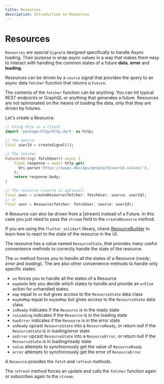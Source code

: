 ```yaml
---
title: Resources
description: Introduction to Resources
---
```


# Resources

`Resources` are special `Signal`s designed specifically to handle Async loading. Their purpose is wrap async values in a way that makes them easy to interact with handling the common states of a future __data__, __error__ and __loading__.

Resources can be driven by a `source` signal that provides the query to an async data `fetcher` function that returns a `Future`.

The contents of the `fetcher` function can be anything. You can hit typical REST endpoints or GraphQL or anything that generates a future. Resources are not opinionated on the means of loading the data, only that they are driven by futures.

Let's create a Resource:

```dart
// Using http as a client
import 'package:http/http.dart' as http;

// The source
final userId = createSignal(1);

// The fetcher
Future<String> fetchUser() async {
    final response = await http.get(
      Uri.parse('https://swapi.dev/api/people/${userId.value}/'),
    );
    return response.body;
}

// The resource (source is optional)
final user = createResource(fetcher: fetchUser, source: userId);
// or
final user = Resource(fetcher: fetchUser, source: userId);
```

A Resource can also be driven from a [stream] instead of a Future.
In this case you just need to pass the `stream` field to the `createResource` method.

If you are using the `flutter_solidart` library, check [ResourceBuilder](/flutter/resource-builder) to learn how to react to the state of the resource in the UI.

The resource has a value named `ResourceState`, that provides many useful convenience methods to correctly handle the state of the resource.

The `on` method forces you to handle all the states of a Resource (_ready_, _error_ and _loading_).
The are also other convenience methods to handle only specific states:
- `on` forces you to handle all the states of a Resource
- `maybeOn` lets you decide which states to handle and provide an `orElse` action for unhandled states
- `map` equal to `on` but gives access to the `ResourceState` data class
- `maybeMap` equal to `maybeMap` but gives access to the `ResourceState` data class
- `isReady` indicates if the `Resource` is in the ready state
- `isLoading` indicates if the `Resource` is in the loading state
- `hasError` indicates if the `Resource` is in the error state
- `asReady` upcast `ResourceState` into a `ResourceReady`, or return null if the `ResourceState` is in loading/error state
- `asError` upcast `ResourceState` into a `ResourceError`, or return null if the `ResourceState` is in loading/ready state
- `value` attempts to synchronously get the value of `ResourceReady`
- `error` attempts to synchronously get the error of `ResourceError`

A `Resource` provides the `fetch` and `refresh` methods.

The `refresh` method forces an update and calls the `fetcher` function again or subscribes again to the `stream`.
